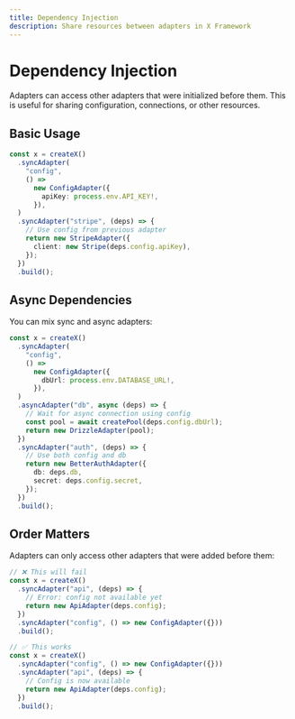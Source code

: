 ```yaml
---
title: Dependency Injection
description: Share resources between adapters in X Framework
---
```


# Dependency Injection

Adapters can access other adapters that were initialized before them. This is useful for sharing configuration, connections, or other resources.

## Basic Usage

```ts
const x = createX()
  .syncAdapter(
    "config",
    () =>
      new ConfigAdapter({
        apiKey: process.env.API_KEY!,
      }),
  )
  .syncAdapter("stripe", (deps) => {
    // Use config from previous adapter
    return new StripeAdapter({
      client: new Stripe(deps.config.apiKey),
    });
  })
  .build();
```

## Async Dependencies

You can mix sync and async adapters:

```ts
const x = createX()
  .syncAdapter(
    "config",
    () =>
      new ConfigAdapter({
        dbUrl: process.env.DATABASE_URL!,
      }),
  )
  .asyncAdapter("db", async (deps) => {
    // Wait for async connection using config
    const pool = await createPool(deps.config.dbUrl);
    return new DrizzleAdapter(pool);
  })
  .syncAdapter("auth", (deps) => {
    // Use both config and db
    return new BetterAuthAdapter({
      db: deps.db,
      secret: deps.config.secret,
    });
  })
  .build();
```

## Order Matters

Adapters can only access other adapters that were added before them:

```ts
// ❌ This will fail
const x = createX()
  .syncAdapter("api", (deps) => {
    // Error: config not available yet
    return new ApiAdapter(deps.config);
  })
  .syncAdapter("config", () => new ConfigAdapter({}))
  .build();

// ✅ This works
const x = createX()
  .syncAdapter("config", () => new ConfigAdapter({}))
  .syncAdapter("api", (deps) => {
    // Config is now available
    return new ApiAdapter(deps.config);
  })
  .build();
```
